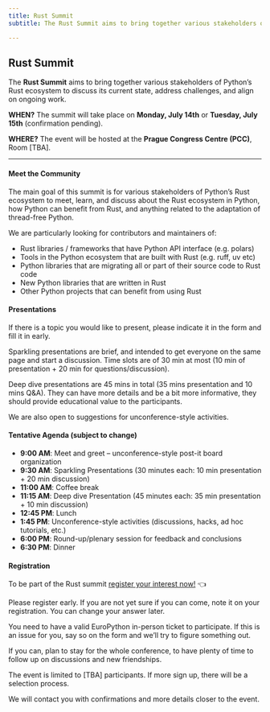 ```yaml
---
title: Rust Summit
subtitle: The Rust Summit aims to bring together various stakeholders of Python’s Rust ecosystem to discuss its current state, address challenges, and align on ongoing work.

---
```

## **Rust Summit**

The **Rust Summit** aims to bring together various stakeholders of Python’s Rust ecosystem to discuss its current state, address challenges, and align on ongoing work.

**WHEN?** The summit will take place on **Monday, July 14th** or **Tuesday, July 15th** (confirmation pending).

**WHERE?** The event will be hosted at the **Prague Congress Centre (PCC)**, Room \[TBA\].

---

#### **Meet the Community**

The main goal of this summit is for various stakeholders of Python’s Rust ecosystem to meet, learn, and discuss about the Rust ecosystem in Python, how Python can benefit from Rust, and anything related to the adaptation of thread-free Python.

We are particularly looking for contributors and maintainers of:

* Rust libraries / frameworks that have Python API interface (e.g. polars)
* Tools in the Python ecosystem that are built with Rust (e.g. ruff, uv etc)
* Python libraries that are migrating all or part of their source code to Rust code
* New Python libraries that are written in Rust
* Other Python projects that can benefit from using Rust

#### **Presentations**

If there is a topic you would like to present, please indicate it in the form and fill it in early.

Sparkling presentations are brief, and intended to get everyone on the same page and start a discussion. Time slots are of 30 min at most (10 min of presentation \+ 20 min for questions/discussion).

Deep dive presentations are 45 mins in total (35 mins presentation and 10 mins Q\&A). They can have more details and be a bit more informative, they should provide educational value to the participants.

We are also open to suggestions for unconference-style activities.

#### **Tentative Agenda (subject to change)**

* **9:00 AM**: Meet and greet – unconference-style post-it board organization
* **9:30 AM**: Sparkling Presentations (30 minutes each: 10 min presentation \+ 20 min discussion)
* **11:00 AM**: Coffee break
* **11:15 AM**: Deep dive Presentation (45 minutes each: 35 min presentation \+ 10 min discussion)
* **12:45 PM**: Lunch
* **1:45 PM**: Unconference-style activities (discussions, hacks, ad hoc tutorials, etc.)
* **6:00 PM**: Round-up/plenary session for feedback and conclusions
* **6:30 PM**: Dinner

#### **Registration**

To be part of the Rust summit [register your interest now\!](https://docs.google.com/forms/d/e/1FAIpQLSe8Wjahr3-agTr4lS8_u3ifel_9XYAQEGk71IAAIh_h2eRUzw/viewform?usp=preview) 👈

Please register early. If you are not yet sure if you can come, note it on your registration. You can change your answer later.

You need to have a valid EuroPython in-person ticket to participate. If this is an issue for you, say so on the form and we’ll try to figure something out.

If you can, plan to stay for the whole conference, to have plenty of time to follow up on discussions and new friendships.

The event is limited to \[TBA\] participants. If more sign up, there will be a selection process.

We will contact you with confirmations and more details closer to the event.
